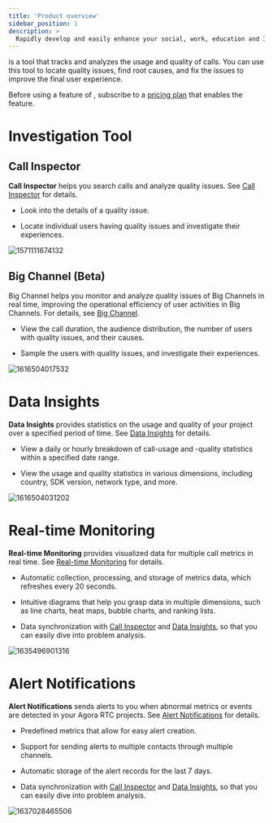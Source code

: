 ```yaml
---
title: 'Product overview'
sidebar_position: 1
description: >
  Rapidly develop and easily enhance your social, work, education and IoT apps with face-to-face interaction.
---
```



[<Vpd k="NAME"/>](https://dashboard.agora.io/analytics/call/search) is a tool that tracks and analyzes the usage and quality of calls. You can use this tool to locate quality issues, find root causes, and fix the issues to improve the final user experience.

Before using a feature of <Vpd k="NAME"/>, subscribe to a [pricing plan](./pricing.xml) that enables the feature.

# Investigation Tool

## Call Inspector

**Call Inspector** helps you search calls and analyze quality issues. See [Call Inspector](../develop/call-inspector/call-search.xml) for details.

-   Look into the details of a quality issue.

-   Locate individual users having quality issues and investigate their experiences.

![1571111674132](https://web-cdn.agora.io/docs-files/1571111674132)

## Big Channel (Beta)

Big Channel helps you monitor and analyze quality issues of Big Channels in real time, improving the operational efficiency of user activities in Big Channels. For details, see [Big Channel](../develop/call-inspector/big-channel.xml).

-   View the call duration, the audience distribution, the number of users with quality issues, and their causes.

-   Sample the users with quality issues, and investigate their experiences.

![1616504017532](https://web-cdn.agora.io/docs-files/1616504017532)

# Data Insights

**Data Insights** provides statistics on the usage and quality of your project over a specified period of time. See [Data Insights](../develop/data-insight.xml) for details.

-   View a daily or hourly breakdown of call-usage and -quality statistics within a specified date range.

-   View the usage and quality statistics in various dimensions, including country, SDK version, network type, and more.

![1616504031202](https://web-cdn.agora.io/docs-files/1616504031202)

# Real-time Monitoring

**Real-time Monitoring** provides visualized data for multiple call metrics in real time. See [Real-time Monitoring](../develop/monitor.xml) for details.

-   Automatic collection, processing, and storage of metrics data, which refreshes every 20 seconds.

-   Intuitive diagrams that help you grasp data in multiple dimensions, such as line charts, heat maps, bubble charts, and ranking lists.

-   Data synchronization with [Call Inspector](../develop/call-inspector/call-search.xml) and [Data Insights](../develop/data-insight.xml), so that you can easily dive into problem analysis.

![1635496901316](https://web-cdn.agora.io/docs-files/1635496901316)

# Alert Notifications

**Alert Notifications** sends alerts to you when abnormal metrics or events are detected in your Agora RTC projects. See [Alert Notifications](../develop/alarm.xml) for details.

-   Predefined metrics that allow for easy alert creation.

-   Support for sending alerts to multiple contacts through multiple channels.

-   Automatic storage of the alert records for the last 7 days.

-   Data synchronization with [Call Inspector](../develop/call-inspector/call-search.xml) and [Data Insights](../develop/data-insight.xml), so that you can easily dive into problem analysis.

![1637028465506](https://web-cdn.agora.io/docs-files/1637028465506)
